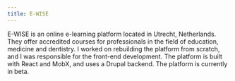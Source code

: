 ```yaml
---
title: E-WISE
---
```


E-WISE is an online e-learning platform located in Utrecht, Netherlands. They offer accredited courses for professionals in the field of education, medicine and dentistry.
I worked on rebuilding the platform from scratch, and I was responsible for the front-end development. The platform is built with React and MobX, and uses a Drupal backend. The platform is currently in beta.
